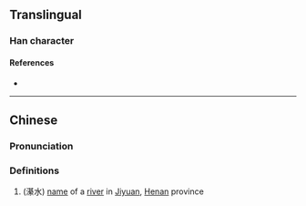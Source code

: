 {{character info}}
==Translingual==

===Han character===
{{Han char|rn=85|rad=水|as=14|sn=17|four=34194|canj=ETCF|ids=⿰氵綦}}

====References====
* {{Han ref|kx=0655.330|dkj=18494|hdz=31766.010|uh=6FDD|ud=28637|bh=ED59|bd=60761}}

----

==Chinese==
{{zh-forms}}

===Pronunciation===
{{zh-pron
|m=qí
|c=kei4
|mc=
|oc=
|ma=
|cat=pn
}}

===Definitions===
{{zh-hanzi}}

# (濝水) [[name]] of a [[river]] in [[w:Jiyuan|Jiyuan]], [[Henan]] province
